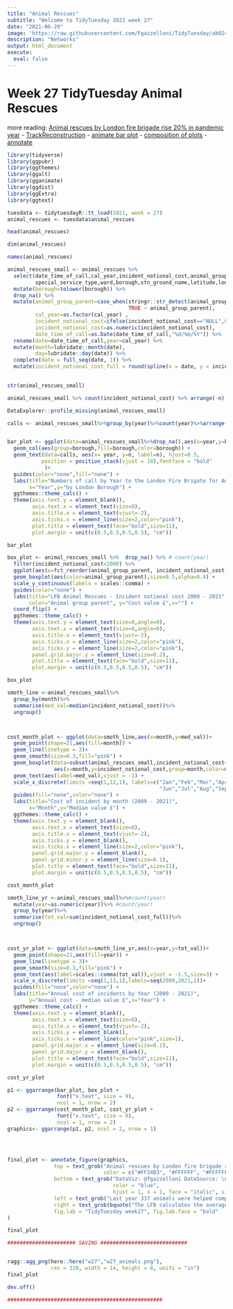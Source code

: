 ```yaml
---
title: "Animal Rescues"
subtitle: "Welcome to TidyTuesday 2021 week 27"
date: "2021-06-29"
image: 'https://raw.githubusercontent.com/Fgazzelloni/TidyTuesday/ab924a20bbe270bab306f4b13df0daaa6e53ffeb/data/2021/w27_animal_rescues/w27_animal_rescues.png'
description: "Networks"
output: html_document
execute: 
  eval: false
---
```


# Week 27 TidyTuesday Animal Rescues

more reading:
[Animal rescues by London fire brigade rise 20% in pandemic year](https://github.com/rfordatascience/tidytuesday/blob/master/data/2021/2021-06-29/readme.md#:~:text=Animal%20rescues%20by%20London%20fire%20brigade%20rise%2020%25%20in%20pandemic%20year)
- [TrackReconstruction](https://cran.r-project.org/web/packages/TrackReconstruction/TrackReconstruction.pdf)
- [animate bar plot](https://stackoverflow.com/questions/61150926/r-label-with-commas-but-no-decimals)
- [composition of plots](http://www.sthda.com/english/articles/24-ggpubr-publication-ready-plots/81-ggplot2-easy-way-to-mix-multiple-graphs-on-the-same-page/)
- [annotate](https://rpkgs.datanovia.com/ggpubr/reference/annotate_figure.html)


```r
library(tidyverse)
library(ggpubr)
library(ggthemes)
library(ggalt)
library(gganimate)
library(ggdist)
library(ggExtra)
library(ggtext)
```


```r
tuesdata <- tidytuesdayR::tt_load(2021, week = 27)
animal_rescues <- tuesdata$animal_rescues

head(animal_rescues)
```
```r
dim(animal_rescues)
```

```r
names(animal_rescues)
```


```r
animal_rescues_small <- animal_rescues %>% 
  select(date_time_of_call,cal_year,incident_notional_cost,animal_group_parent,
         special_service_type,ward,borough,stn_ground_name,latitude,longitude) %>%
  mutate(borough=tolower(borough)) %>% 
  drop_na() %>%
  mutate(animal_group_parent=case_when(stringr::str_detect(animal_group_parent,"^Unknown") ~ "Unknown",
                                       TRUE ~ animal_group_parent),
         cal_year=as.factor(cal_year) ,
         incident_notional_cost=ifelse(incident_notional_cost=="NULL",0,incident_notional_cost),
         incident_notional_cost=as.numeric(incident_notional_cost),
         date_time_of_call=as.Date(date_time_of_call,"%d/%m/%Y")) %>%
  rename(date=date_time_of_call,year=cal_year) %>%
  mutate(month=lubridate::month(date),
         day=lubridate::day(date)) %>%
  complete(date = full_seq(date, 1)) %>%
  mutate(incident_notional_cost_full = round(spline(x = date, y = incident_notional_cost, xout = date)$y))
  

str(animal_rescues_small)

animal_rescues_small %>% count(incident_notional_cost) %>% arrange(-n) #desc(incident_notional_cost))
```

```r
DataExplorer::profile_missing(animal_rescues_small)
```


```r
calls <- animal_rescues_small%>%group_by(year)%>%count(year)%>%arrange(-n)


bar_plot <- ggplot(data=animal_rescues_small%>%drop_na(),aes(x=year,y=borough)) + 
  geom_col(aes(group=borough,fill=borough,color=borough)) +
  geom_text(data=calls, aes(x= year, y=n, label=n), hjust=0.5,
           position = position_stack(vjust = 18),fontface = "bold"
            )+
  guides(color="none",fill="none") +
  labs(title="Numbers of call by Year to the London Fire Brigate for Animal Rescues",
       x="Year",y="by London Borough") + 
  ggthemes::theme_calc() +
  theme(axis.text.y = element_blank(),
        axis.text.x = element_text(size=8),
        axis.title.x = element_text(vjust=-2),
        axis.ticks.x = element_line(size=2,color="pink"),
        plot.title = element_text(face="bold",size=11),
        plot.margin = unit(c(0.5,0.5,0.5,0.5), "cm"))

bar_plot
```


```r
box_plot <- animal_rescues_small %>%  drop_na() %>% # count(year)
  filter(incident_notional_cost<2000) %>%
  ggplot(aes(x=fct_reorder(animal_group_parent, incident_notional_cost),y=incident_notional_cost, group=animal_group_parent)) +
  geom_boxplot(aes(color=animal_group_parent),size=0.5,alpha=0.4) +
  scale_y_continuous(labels = scales::comma) +
  guides(color="none") +
  labs(title="LFB Animal Rescues - Incident notional cost 2009 - 2021",
       color="Animal group parent", y="Cost value £",x="") +
  coord_flip() +
  ggthemes::theme_calc() +
  theme(axis.text.y = element_text(size=8,angle=0),
        axis.text.x = element_text(size=8,angle=0),
        axis.title.x = element_text(vjust=-2),
        axis.ticks.x = element_line(size=2,color="pink"),
        axis.ticks.y = element_line(size=2,color="pink"),
        panel.grid.major.y = element_line(size=0.2),
        plot.title = element_text(face="bold",size=11),
        plot.margin = unit(c(0.5,0.5,0.5,0.5), "cm"))

box_plot
```





```r
smoth_line <-animal_rescues_small%>%
  group_by(month)%>%
  summarise(med_val=median(incident_notional_cost))%>%
  ungroup() 



cost_month_plot <- ggplot(data=smoth_line,aes(x=month,y=med_val))+
  geom_point(shape=21,aes(fill=month)) +
  geom_line(linetype = 3)+
  geom_smooth(size=0.3,fill="pink") +
  geom_boxplot(data=subset(animal_rescues_small,incident_notional_cost<500 & incident_notional_cost>200),
               aes(x=month,y=incident_notional_cost,group=month,color=month),fill=NA) +
  geom_text(aes(label=med_val),vjust = -1) +
  scale_x_discrete(limits =seq(1,12,1), labels=c("Jan","Feb","Mar","Apr","May",
                                                 "Jun","Jul","Aug","Sep","Oct","Nov","Dec"))+
  guides(fill="none",color="none") + 
  labs(title="Cost of incident by month (2009 - 2021)",
       x="Month",y="Median value £") +
  ggthemes::theme_calc() +
  theme(axis.text.y = element_blank(),
        axis.text.x = element_text(size=8),
        axis.title.x = element_text(vjust=-2),
        axis.ticks.y = element_blank(),
        axis.ticks.x = element_line(size=2,color="pink"),
        panel.grid.major.y = element_blank(),
        panel.grid.minor.y = element_line(size=0.1),
        plot.title = element_text(face="bold",size=11),
        plot.margin = unit(c(0.5,0.5,0.5,0.5), "cm"))

cost_month_plot
```


```r
smoth_line_yr <-animal_rescues_small%>%#count(year)
  mutate(year=as.numeric(year))%>% #count(year)
  group_by(year)%>%
  summarise(tot_val=sum(incident_notional_cost_full))%>%
  ungroup() 



cost_yr_plot <- ggplot(data=smoth_line_yr,aes(x=year,y=tot_val))+
  geom_point(shape=21,aes(fill=year)) +
  geom_line(linetype = 3)+
  geom_smooth(size=0.3,fill="pink") +
  geom_text(aes(label=scales::comma(tot_val)),vjust = -1.5,size=3) +
  scale_x_discrete(limits =seq(1,13,1),labels=seq(2009,2021,1))+
  guides(fill="none",color="none") + 
  labs(title="Annual cost of incidents by Year (2009 - 2021)",
       y="Annual cost - median value £",x="Year") +
  ggthemes::theme_calc() +
  theme(axis.text.y = element_blank(),
        axis.text.x = element_text(size=8),
        axis.title.x = element_text(vjust=-2),
        axis.ticks.y = element_blank(),
        axis.ticks.x = element_line(color="pink",size=1),
        panel.grid.major.x = element_line(size=0.1),
        panel.grid.major.y = element_blank(),
        plot.title = element_text(face="bold",size=11),
        plot.margin = unit(c(0.5,0.5,0.5,0.5), "cm"))

cost_yr_plot  
```



```r

p1 <- ggarrange(bar_plot, box_plot + 
                font("x.text", size = 9),
                ncol = 1, nrow = 2)
p2 <- ggarrange(cost_month_plot, cost_yr_plot +
                font("x.text", size = 9),
                ncol = 1, nrow = 2)
graphics<- ggarrange(p1, p2, ncol = 2, nrow = 1)




final_plot <- annotate_figure(graphics,
               top = text_grob("Animal rescues by London fire brigade rise 20% in pandemic year", 
                               color = c("#FF34B3", "#FFFFFF", "#FFFFFF"), face = "bold", size = 14),
               bottom = text_grob("DataViz: @fgazzelloni DataSource: \n TidyTuesday and Animal Rescues - London.gov - The Guardian - week27",
                                  color = "blue",
                                  hjust = 1, x = 1, face = "italic", size = 10),
               left = text_grob("Last year 337 animals were helped compared with 269 in 2019", color = c("#BA55D3", "#FFFFFF", "#FFFFFF"), rot = 90,size=10),
               right = text_grob(bquote("The LFB calculates the average cost of each rescue to be £346"), rot = 90,size=10),
               fig.lab = "TidyTuesday week27", fig.lab.face = "bold"
)

final_plot
```



```r
###################### SAVING ############################


ragg::agg_png(here::here("w27","w27_animals.png"),
              res = 320, width = 14, height = 8, units = "in")
final_plot

dev.off()

##################################################

```






